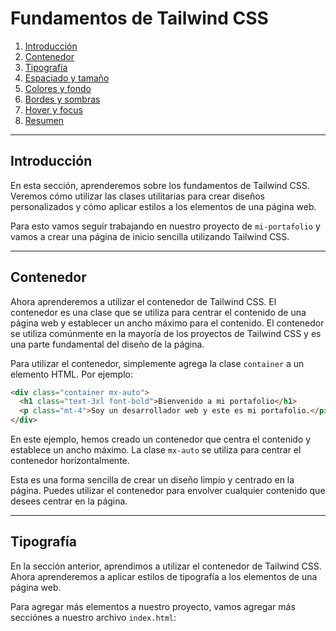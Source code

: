 # Fundamentos de Tailwind CSS

1. [Introducción](#introduccion)
2. [Contenedor](#contenedor)
3. [Tipografía](#tipografia)
4. [Espaciado y tamaño](#espaciado-y-tamano)
5. [Colores y fondo](#colores-y-fondo)
6. [Bordes y sombras](#bordes-y-sombras)
7. [Hover y focus](#hover-y-focus)
8. [Resumen](#resumen)

---
## Introducción

En esta sección, aprenderemos sobre los fundamentos de Tailwind CSS. Veremos cómo utilizar las clases utilitarias para crear diseños personalizados y cómo aplicar estilos a los elementos de una página web.

Para esto vamos seguir trabajando en nuestro proyecto de `mi-portafolio` y vamos a crear una página de inicio sencilla utilizando Tailwind CSS.

---
## Contenedor

Ahora aprenderemos a utilizar el contenedor de Tailwind CSS. El contenedor es una clase que se utiliza para centrar el contenido de una página web y establecer un ancho máximo para el contenido.
El contenedor se utiliza comúnmente en la mayoría de los proyectos de Tailwind CSS y es una parte fundamental del diseño de la página.

Para utilizar el contenedor, simplemente agrega la clase `container` a un elemento HTML. Por ejemplo:
```html
<div class="container mx-auto">
  <h1 class="text-3xl font-bold">Bienvenido a mi portafolio</h1>
  <p class="mt-4">Soy un desarrollador web y este es mi portafolio.</p>
</div>

```

En este ejemplo, hemos creado un contenedor que centra el contenido y establece un ancho máximo. La clase `mx-auto` se utiliza para centrar el contenedor horizontalmente.

Esta es una forma sencilla de crear un diseño limpio y centrado en la página. Puedes utilizar el contenedor para envolver cualquier contenido que desees centrar en la página.

---
## Tipografía

En la sección anterior, aprendimos a utilizar el contenedor de Tailwind CSS. Ahora aprenderemos a aplicar estilos de tipografía a los elementos de una página web.

Para agregar más elementos a nuestro proyecto, vamos agregar más secciónes a nuestro archivo `index.html`:
```html

